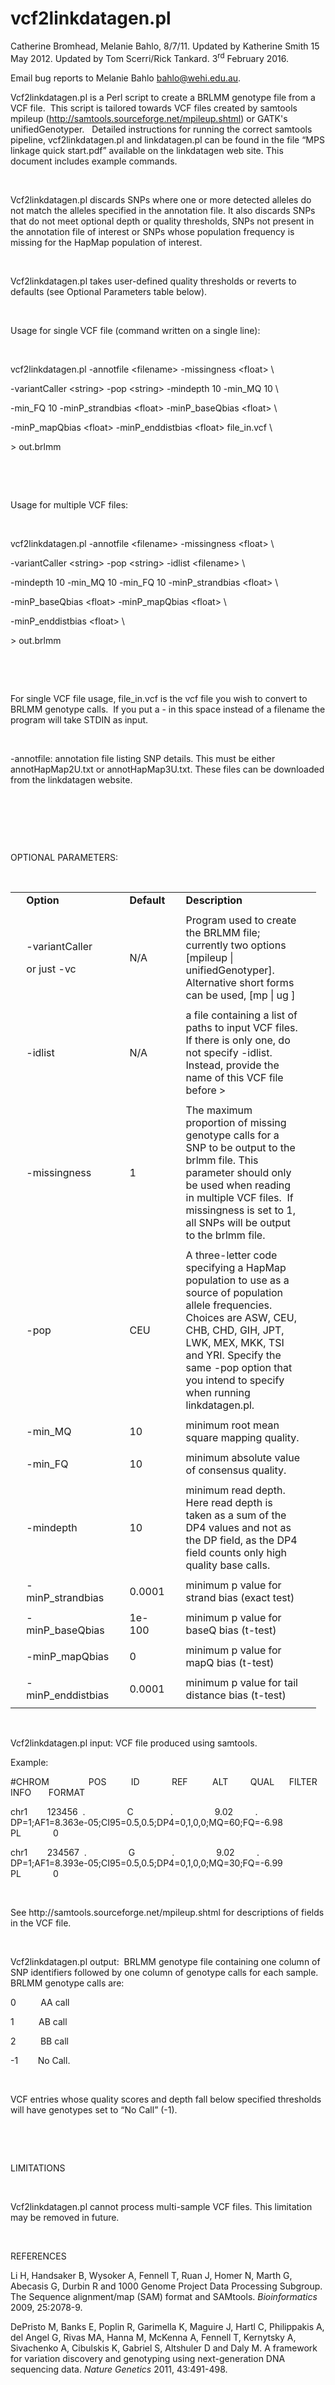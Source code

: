 # vcf2linkdatagen.pl

Catherine Bromhead, Melanie Bahlo, 8/7/11. Updated by
Katherine Smith 15 May 2012. Updated by Tom Scerri/Rick Tankard. 3^rd^
February 2016.

Email bug reports to Melanie Bahlo [bahlo\@wehi.edu.au](mailto:bahlo@wehi.edu.au).

Vcf2linkdatagen.pl is a Perl script to create a BRLMM
genotype file from a VCF file.  This
script is tailored towards VCF files created by samtools mpileup (<http://samtools.sourceforge.net/mpileup.shtml>)
or GATK\'s unifiedGenotyper.   Detailed
instructions for running the correct samtools pipeline, vcf2linkdatagen.pl and
linkdatagen.pl can be found in the file "MPS linkage quick start.pdf"
available on the linkdatagen web site. This document includes example commands.

 

Vcf2linkdatagen.pl discards SNPs where one or more detected
alleles do not match the alleles specified in the annotation file. It also
discards SNPs that do not meet optional depth or quality thresholds, SNPs not
present in the annotation file of interest or SNPs whose population frequency
is missing for the HapMap population of interest.

 

Vcf2linkdatagen.pl takes user-defined quality thresholds or
reverts to defaults (see Optional Parameters table below).

 

Usage for single VCF file (command written on a single
line):

 

vcf2linkdatagen.pl -annotfile \<filename\> -missingness
\<float\> \\

-variantCaller \<string\> -pop \<string\> -mindepth
10 -min_MQ 10 \\

-min_FQ 10 -minP_strandbias \<float\> -minP_baseQbias \<float\>
\\

-minP_mapQbias \<float\> -minP_enddistbias
\<float\> file_in.vcf \\

\> out.brlmm

 

 

Usage for multiple VCF files:

 

vcf2linkdatagen.pl -annotfile \<filename\> -missingness
\<float\> \\

-variantCaller \<string\> -pop \<string\> -idlist \<filename\>
\\

-mindepth 10 -min_MQ 10 -min_FQ 10 -minP_strandbias \<float\>
\\

-minP_baseQbias \<float\> -minP_mapQbias \<float\>
\\

-minP_enddistbias \<float\> \\

\> out.brlmm

 

 

For single VCF file usage, file_in.vcf is the vcf file you
wish to convert to BRLMM genotype calls. 
If you put a - in this space instead of a filename the program will take
STDIN as input.

 

-annotfile: annotation file listing SNP details. This must
be either annotHapMap2U.txt or annotHapMap3U.txt. These files can be downloaded
from the linkdatagen website.

 

 

\


OPTIONAL PARAMETERS:

 

+-----+-------------------+-----+-------------+-----+--------------------------------------------------------------------------------+----+
|     |                   |     |             |     |                                                                                |    |
+=====+===================+=====+=============+=====+================================================================================+====+
|     | **Option**        |     | **Default** |     | **Description**                                                                |    |
+-----+-------------------+-----+-------------+-----+--------------------------------------------------------------------------------+----+
|     |                   |     |             |     |                                                                                |    |
+-----+-------------------+-----+-------------+-----+--------------------------------------------------------------------------------+----+
|     | -variantCaller    |     | N/A         |     | Program used to create the BRLMM file; currently two                           |    |
|     |                   |     |             |     | options \[mpileup \| unifiedGenotyper\].                                       |    |
|     |                   |     |             |     | Alternative short forms can be used, \[mp \| ug \]                             |    |
|     |                   |     |             |     |                                                                                |    |
|     | or just -vc       |     |             |     |                                                                                |    |
+-----+-------------------+-----+-------------+-----+--------------------------------------------------------------------------------+----+
|     |                   |     |             |     |                                                                                |    |
+-----+-------------------+-----+-------------+-----+--------------------------------------------------------------------------------+----+
|     | -idlist           |     | N/A         |     | a file containing a list of paths to input VCF files. If                       |    |
|     |                   |     |             |     | there is only one, do not specify -idlist. Instead, provide the name of this   |    |
|     |                   |     |             |     | VCF file before \>                                                             |    |
+-----+-------------------+-----+-------------+-----+--------------------------------------------------------------------------------+----+
|     |                   |     |             |     |                                                                                |    |
+-----+-------------------+-----+-------------+-----+--------------------------------------------------------------------------------+----+
|     | -missingness      |     | 1           |     | The maximum proportion of missing genotype calls for a                         |    |
|     |                   |     |             |     | SNP to be output to the brlmm file. This parameter should only be used when    |    |
|     |                   |     |             |     | reading in multiple VCF files.  If                                             |    |
|     |                   |     |             |     | missingness is set to 1, all SNPs will be output to the brlmm file.            |    |
+-----+-------------------+-----+-------------+-----+--------------------------------------------------------------------------------+----+
|     |                   |     |             |     |                                                                                |    |
+-----+-------------------+-----+-------------+-----+--------------------------------------------------------------------------------+----+
|     | -pop              |     | CEU         |     | A three-letter code specifying a HapMap population to                          |    |
|     |                   |     |             |     | use as a source of population allele frequencies. Choices are ASW, CEU, CHB,   |    |
|     |                   |     |             |     | CHD, GIH, JPT, LWK, MEX, MKK, TSI and YRI. Specify the same -pop option that   |    |
|     |                   |     |             |     | you intend to specify when running linkdatagen.pl.                             |    |
+-----+-------------------+-----+-------------+-----+--------------------------------------------------------------------------------+----+
|     |                   |     |             |     |                                                                                |    |
+-----+-------------------+-----+-------------+-----+--------------------------------------------------------------------------------+----+
|     | -min_MQ           |     | 10          |     | minimum root mean square mapping quality.                                      |    |
+-----+-------------------+-----+-------------+-----+--------------------------------------------------------------------------------+----+
|     |                   |     |             |     |                                                                                |    |
+-----+-------------------+-----+-------------+-----+--------------------------------------------------------------------------------+----+
|     | -min_FQ           |     | 10          |     | minimum absolute value of consensus quality.                                   |    |
+-----+-------------------+-----+-------------+-----+--------------------------------------------------------------------------------+----+
|     |                   |     |             |     |                                                                                |    |
+-----+-------------------+-----+-------------+-----+--------------------------------------------------------------------------------+----+
|     | -mindepth         |     | 10          |     | minimum read depth.                                                            |    |
|     |                   |     |             |     | Here read depth is taken as a sum of the DP4 values and not as the DP          |    |
|     |                   |     |             |     | field, as the DP4 field counts only high quality base calls.                   |    |
+-----+-------------------+-----+-------------+-----+--------------------------------------------------------------------------------+----+
|     |                   |     |             |     |                                                                                |    |
+-----+-------------------+-----+-------------+-----+--------------------------------------------------------------------------------+----+
|     | -minP_strandbias  |     | 0.0001      |     | minimum p value for strand bias (exact test)                                   |    |
+-----+-------------------+-----+-------------+-----+--------------------------------------------------------------------------------+----+
|     |                   |     |             |     |                                                                                |    |
+-----+-------------------+-----+-------------+-----+--------------------------------------------------------------------------------+----+
|     | -minP_baseQbias   |     | 1e-100      |     | minimum p value for baseQ bias (t-test)                                        |    |
+-----+-------------------+-----+-------------+-----+--------------------------------------------------------------------------------+----+
|     |                   |     |             |     |                                                                                |    |
+-----+-------------------+-----+-------------+-----+--------------------------------------------------------------------------------+----+
|     | -minP_mapQbias    |     | 0           |     | minimum p value for mapQ bias (t-test)                                         |    |
+-----+-------------------+-----+-------------+-----+--------------------------------------------------------------------------------+----+
|     |                   |     |             |     |                                                                                |    |
+-----+-------------------+-----+-------------+-----+--------------------------------------------------------------------------------+----+
|     | -minP_enddistbias |     | 0.0001      |     | minimum p value for tail distance bias (t-test)                                |    |
+-----+-------------------+-----+-------------+-----+--------------------------------------------------------------------------------+----+
|     |                   |     |             |     |                                                                                |    |
+-----+-------------------+-----+-------------+-----+--------------------------------------------------------------------------------+----+

 

Vcf2linkdatagen.pl input: VCF file produced using samtools.

Example:

#CHROM                POS          ID             REF          ALT         QUAL      FILTER  INFO       FORMAT

chr1        123456  .                 C               .                 9.02         .                 DP=1;AF1=8.363e-05;CI95=0.5,0.5;DP4=0,1,0,0;MQ=60;FQ=-6.98     PL             0

chr1        234567  .                 G               .                 9.02         .                 DP=1;AF1=8.393e-05;CI95=0.5,0.5;DP4=0,1,0,0;MQ=30;FQ=-6.99     PL             0

 

See http://samtools.sourceforge.net/mpileup.shtml for descriptions
of fields in the VCF file.

 

Vcf2linkdatagen.pl output: 
BRLMM genotype file containing one column of SNP identifiers followed by
one column of genotype calls for each sample. 
BRLMM genotype calls are:

0          AA call

1          AB call

2          BB call

-1        No Call.

 

VCF entries whose quality scores and depth fall below
specified thresholds will have genotypes set to "No Call" (-1).

 

 

LIMITATIONS

 

Vcf2linkdatagen.pl cannot process multi-sample VCF files.
This limitation may be removed in future.

 

REFERENCES

Li
H, Handsaker B, Wysoker A, Fennell T, Ruan J, Homer N, Marth G, Abecasis G,
Durbin R and 1000 Genome Project Data Processing Subgroup. The Sequence
alignment/map (SAM) format and SAMtools. *Bioinformatics*
2009, 25:2078-9.

DePristo
M, Banks E, Poplin R, Garimella K, Maguire J, Hartl C, Philippakis A, del Angel
G, Rivas MA, Hanna M, McKenna A, Fennell T, Kernytsky A, Sivachenko A,
Cibulskis K, Gabriel S, Altshuler D and Daly M. A framework for variation
discovery and genotyping using next-generation DNA sequencing data. *Nature Genetics* 2011, 43:491-498.
